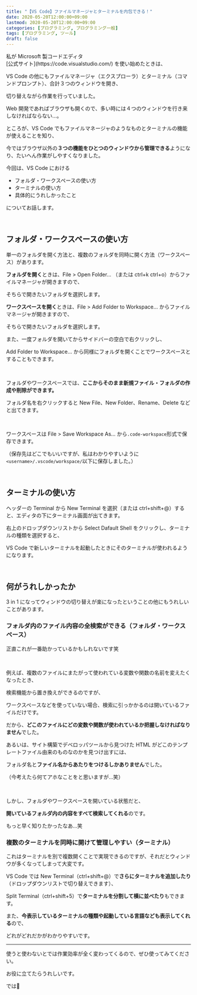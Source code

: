 ```yaml
---
title: "【VS Code】ファイルマネージャとターミナルを内包できる！"
date: 2020-05-20T12:00:00+09:00
lastmod: 2020-05-20T12:00:00+09:00
categories: [プログラミング, プログラミング一般]
tags: [プログラミング, ツール]
draft: false
---
```


<p>
私が
<tltp label="VS Code（Visual Studio Code）">Microsoft 製コードエディタ<br/>[公式サイト](https://code.visualstudio.com/)</tltp>
を使い始めたときは、
</p>

VS Code の他にもファイルマネージャ（エクスプローラ）とターミナル（コマンドプロンプト）、合計３つのウィンドウを開き、

切り替えながら作業を行っていました。

<!--more-->

Web 開発であればブラウザも開くので、多い時には４つのウィンドウを行き来しなければならない…。

ところが、VS Code でもファイルマネージャのようなものとターミナルの機能が使えることを知り、

今ではブラウザ以外の**３つの機能をひとつのウィンドウから管理できる**ようになり、たいへん作業がしやすくなりました。

今回は、VS Code における

- フォルダ・ワークスペースの使い方
- ターミナルの使い方
- 具体的にうれしかったこと

についてお話します。

<br/>

## フォルダ・ワークスペースの使い方

単一のフォルダを開く方法と、複数のフォルダを同時に開く方法（ワークスペース）があります。

**フォルダを開く**ときは、File > Open Folder... （または ctrl+k ctrl+o）からファイルマネージャが開きますので、

そちらで開きたいフォルダを選択します。

**ワークスペースを開く**ときは、File > Add Folder to Workspace... からファイルマネージャが開きますので、

そちらで開きたいフォルダを選択します。

また、一度フォルダを開いてからサイドバーの空白で右クリックし、

Add Folder to Workspace... から同様にフォルダを開くことでワークスペースとすることもできます。

<br/>

フォルダやワークスペースでは、**ここからそのまま新規ファイル・フォルダの作成や削除ができます。**

フォルダ名を右クリックすると New File、New Folder、Rename、Delete などと出てきます。

<br/>

ワークスペースは File > Save Workspace As... から`.code-workspace`形式で保存できます。

（保存先はどこでもいいですが、私はわかりやすいように`<username>/.vscode/workspace/`以下に保存しました。）

<br/>

## ターミナルの使い方

ヘッダーの Terminal から New Terminal を選択（または ctrl+shift+@）すると、エディタの下にターミナル画面が出てきます。

<postimage src="terminal" alt="VS Code ターミナル" />

右上のドロップダウンリストから Select Dafault Shell をクリックし、ターミナルの種類を選択すると、

VS Code で新しいターミナルを起動したときにそのターミナルが使われるようになります。

<relpos link="vscode-user-snippets" />

<br/>

## 何がうれしかったか

3 in 1 になってウィンドウの切り替えが楽になったということの他にもうれしいことがあります。

### フォルダ内のファイル内容の全検索ができる（フォルダ・ワークスペース）

正直これが一番助かっているかもしれないです笑

<br/>

例えば、複数のファイルにまたがって使われている変数や関数の名前を変えたくなったとき、

検索機能から置き換えができるのですが、

ワークスペースなどを使っていない場合、検索に引っかかるのは開いているファイルだけです。

だから、**どこのファイルにどの変数や関数が使われているか把握しなければなりません**でした。

あるいは、サイト構築でデベロッパツールから見つけた HTML がどこのテンプレートファイル由来のものなのかを見つけ出すには、

フォルダ名と**ファイル名からあたりをつけるしかありません**でした。

（今考えたら何てアホなことをと思いますが…笑）

<br/>

しかし、フォルダやワークスペースを開いている状態だと、

**開いているフォルダ内の内容をすべて検索してくれる**のです。

もっと早く知りたかったなあ…笑

### 複数のターミナルを同時に開けて管理しやすい（ターミナル）

これはターミナルを別で複数開くことで実現できるのですが、それだとウィンドウが多くなってしまって大変です。

VS Code では New Terminal（ctrl+shift+@）で**さらにターミナルを追加したり**（ドロップダウンリストで切り替えできます）、

Split Terminal（ctrl+shift+5）で**ターミナルを分割して横に並べたり**もできます。

また、**今表示しているターミナルの種類や起動している言語なども表示してくれる**ので、

どれがどれだかがわかりやすいです。

<postimage src="terminal-dropdown" alt="VS Code ドロップダウン" />

<relpos link="site-customize-hoho" />

---

使うと使わないとでは作業効率が全く変わってくるので、ぜひ使ってみてください。

お役に立てたらうれしいです。

では👋
